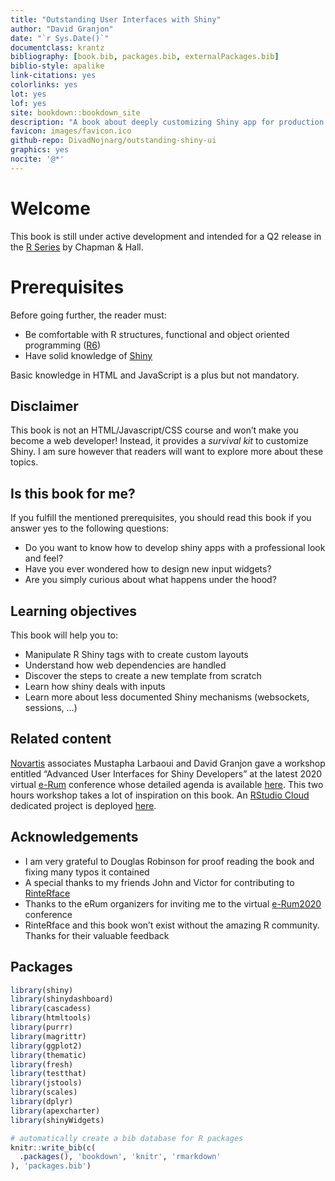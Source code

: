 ```yaml
--- 
title: "Outstanding User Interfaces with Shiny"
author: "David Granjon"
date: "`r Sys.Date()`"
documentclass: krantz
bibliography: [book.bib, packages.bib, externalPackages.bib]
biblio-style: apalike
link-citations: yes
colorlinks: yes
lot: yes
lof: yes
site: bookdown::bookdown_site
description: "A book about deeply customizing Shiny app for production."
favicon: images/favicon.ico
github-repo: DivadNojnarg/outstanding-shiny-ui
graphics: yes
nocite: '@*'
---
```


# Welcome {-}

This book is still under active development and intended for a Q2 release in the [R Series](https://www.routledge.com/go/the-r-series) by Chapman
& Hall.

# Prerequisites {-}

Before going further, the reader must:

  - Be comfortable with R structures, functional and object oriented programming ([R6](https://r6.r-lib.org/))
  - Have solid knowledge of [Shiny](https://mastering-shiny.org)
  
  
Basic knowledge in HTML and JavaScript is a plus but not mandatory.

## Disclaimer {-}

This book is not an HTML/Javascript/CSS course and won't make you become a web developer! Instead, it provides a _survival kit_ to customize Shiny. I am sure however that readers will want to explore more about these topics.


## Is this book for me? {-}

If you fulfill the mentioned prerequisites, you should read this book if you answer yes to the following questions:

  - Do you want to know how to develop shiny apps with a professional look and feel?
  - Have you ever wondered how to design new input widgets?
  - Are you simply curious about what happens under the hood?
  

## Learning objectives

This book will help you to:

  - Manipulate R Shiny tags with to create custom layouts
  - Understand how web dependencies are handled
  - Discover the steps to create a new template from scratch
  - Learn how shiny deals with inputs
  - Learn more about less documented Shiny mechanisms (websockets, sessions, ...)

## Related content {-}

[Novartis](https://www.novartis.com) associates Mustapha Larbaoui and David Granjon gave a workshop entitled "Advanced User Interfaces for Shiny Developers" at the latest 2020 virtual [e-Rum](https://2020.erum.io/program/workshops/) conference whose detailed agenda is available [here](https://github.com/Novartis/Advanced-User-Interfaces-for-Shiny-Developers). This two hours workshop takes a lot of inspiration on this book. An [RStudio Cloud](https://rstudio.cloud) dedicated project is deployed [here](https://rstudio.cloud/project/1395473).

## Acknowledgements {-}
- I am very grateful to Douglas Robinson for proof reading the book and fixing many typos it contained
- A special thanks to my friends John and Victor for contributing to [RinteRface](https://rinterface.com/)
- Thanks to the eRum organizers for inviting me to the virtual [e-Rum2020](https://2020.erum.io) conference
- RinteRface and this book won't exist without the amazing R community. Thanks for their valuable feedback


## Packages {-}
```r
library(shiny)
library(shinydashboard)
library(cascadess)
library(htmltools)
library(purrr)
library(magrittr)
library(ggplot2)
library(thematic)
library(fresh)
library(testthat)
library(jstools)
library(scales)
library(dplyr)
library(apexcharter)
library(shinyWidgets)
```

```r
# automatically create a bib database for R packages
knitr::write_bib(c(
  .packages(), 'bookdown', 'knitr', 'rmarkdown'
), 'packages.bib')
```
